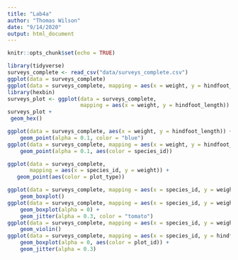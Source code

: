 ```yaml
---
title: "Lab4a"
author: "Thomas Wilson"
date: "9/14/2020"
output: html_document
---
```


```r
knitr::opts_chunk$set(echo = TRUE)
```

```r
library(tidyverse)
surveys_complete <- read_csv("data/surveys_complete.csv")
ggplot(data = surveys_complete)
ggplot(data = surveys_complete, mapping = aes(x = weight, y = hindfoot_length)) + geom_point()
library(hexbin)
surveys_plot <- ggplot(data = surveys_complete, 
                       mapping = aes(x = weight, y = hindfoot_length))
surveys_plot +
 geom_hex()
```
```r
ggplot(data = surveys_complete, aes(x = weight, y = hindfoot_length)) +
    geom_point(alpha = 0.1, color = "blue")
ggplot(data = surveys_complete, mapping = aes(x = weight, y = hindfoot_length)) +
    geom_point(alpha = 0.1, aes(color = species_id))
```
```r
ggplot(data = surveys_complete, 
       mapping = aes(x = species_id, y = weight)) +
   geom_point(aes(color = plot_type))
```
```r
ggplot(data = surveys_complete, mapping = aes(x = species_id, y = weight)) +
    geom_boxplot()
ggplot(data = surveys_complete, mapping = aes(x = species_id, y = weight)) +
    geom_boxplot(alpha = 0) +
    geom_jitter(alpha = 0.3, color = "tomato")
ggplot(data = surveys_complete, mapping = aes(x = species_id, y = weight)) +
    geom_violin()
ggplot(data = surveys_complete, mapping = aes(x = species_id, y = hindfoot_length)) +
    geom_boxplot(alpha = 0, aes(color = plot_id)) +
    geom_jitter(alpha = 0.3)

```

